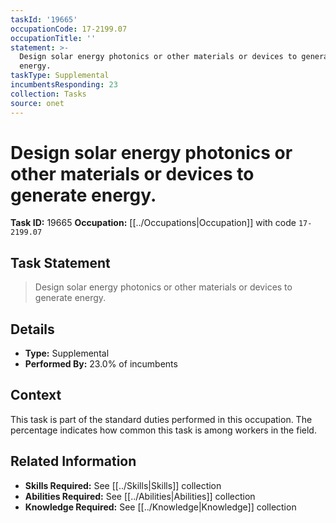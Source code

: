 ```yaml
---
taskId: '19665'
occupationCode: 17-2199.07
occupationTitle: ''
statement: >-
  Design solar energy photonics or other materials or devices to generate
  energy.
taskType: Supplemental
incumbentsResponding: 23
collection: Tasks
source: onet
---
```

# Design solar energy photonics or other materials or devices to generate energy.

**Task ID:** 19665
**Occupation:** [[../Occupations|Occupation]] with code `17-2199.07`

## Task Statement

> Design solar energy photonics or other materials or devices to generate energy.

## Details

- **Type:** Supplemental
- **Performed By:** 23.0% of incumbents

## Context

This task is part of the standard duties performed in this occupation. The percentage indicates how common this task is among workers in the field.

## Related Information

- **Skills Required:** See [[../Skills|Skills]] collection
- **Abilities Required:** See [[../Abilities|Abilities]] collection
- **Knowledge Required:** See [[../Knowledge|Knowledge]] collection
